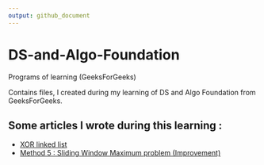 ```yaml
---
output: github_document 
---
```

# DS-and-Algo-Foundation
Programs of learning (GeeksForGeeks)

Contains files, I created during my learning of DS and Algo Foundation from GeeksForGeeks.

## Some articles I wrote during this learning :
* [XOR linked list](https://himanshu-singh.medium.com/memory-efficient-version-of-doubly-linked-list-a0f05160c81d)
* [Method 5 : Sliding Window Maximum problem (Improvement)](https://www.geeksforgeeks.org/sliding-window-maximum-maximum-of-all-subarrays-of-size-k/)
